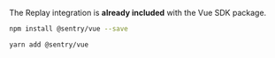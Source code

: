 The Replay integration is **already included** with the Vue SDK package.

```bash {tabTitle:npm}
npm install @sentry/vue --save
```

```bash {tabTitle:yarn}
yarn add @sentry/vue
```
